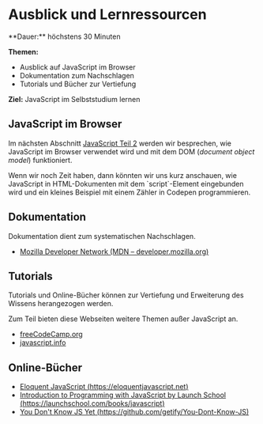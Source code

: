 
# Ausblick und Lernressourcen

<Callout>
  **Dauer:** höchstens 30 Minuten

  **Themen:**
  - Ausblick auf JavaScript im Browser
  - Dokumentation zum Nachschlagen
  - Tutorials und Bücher zur Vertiefung

  **Ziel:** JavaScript im Selbststudium lernen
</Callout>

## JavaScript im Browser

Im nächsten Abschnitt [JavaScript Teil 2](/web-prog/JavaScript2/)
werden wir besprechen, wie JavaScript im Browser verwendet 
wird und mit dem DOM (_document object model_) funktioniert.

<Callout type="info">
Wenn wir noch Zeit haben, dann könnten wir uns kurz
anschauen, wie JavaScript in HTML-Dokumenten mit
dem `script`-Element eingebunden wird und ein 
kleines Beispiel mit einem Zähler in Codepen programmieren.
</Callout>

## Dokumentation

Dokumentation dient zum systematischen Nachschlagen. 

- [Mozilla Developer Network (MDN – developer.mozilla.org)](https://developer.mozilla.org/en-US/docs/Web/JavaScript)

## Tutorials

Tutorials und Online-Bücher können zur Vertiefung und 
Erweiterung des Wissens herangezogen werden. 

Zum Teil bieten diese Webseiten weitere Themen außer JavaScript an.

- [freeCodeCamp.org](https://www.freecodecamp.org/learn/javascript-algorithms-and-data-structures/)
- [javascript.info](https://javascript.info)

## Online-Bücher

- [Eloquent JavaScript (https://eloquentjavascript.net)](https://eloquentjavascript.net/)
- [Introduction to Programming with JavaScript by Launch School (https://launchschool.com/books/javascript)](https://launchschool.com/books/javascript)
- [You Don't Know JS Yet (https://github.com/getify/You-Dont-Know-JS)](https://github.com/getify/You-Dont-Know-JS)